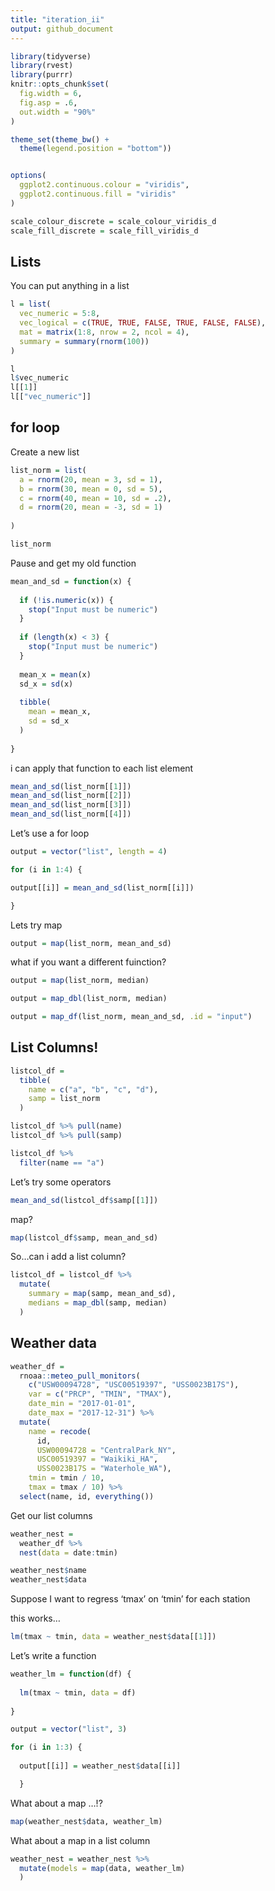 ```yaml
---
title: "iteration_ii"
output: github_document
---
```


```r
library(tidyverse)
library(rvest)
library(purrr)
knitr::opts_chunk$set(
  fig.width = 6,
  fig.asp = .6,
  out.width = "90%"
)

theme_set(theme_bw() +
  theme(legend.position = "bottom"))


options(
  ggplot2.continuous.colour = "viridis",
  ggplot2.continuous.fill = "viridis"
)

scale_colour_discrete = scale_colour_viridis_d
scale_fill_discrete = scale_fill_viridis_d
```

## Lists

You can put anything in a list

```r
l = list(
  vec_numeric = 5:8,
  vec_logical = c(TRUE, TRUE, FALSE, TRUE, FALSE, FALSE),
  mat = matrix(1:8, nrow = 2, ncol = 4),
  summary = summary(rnorm(100))
)
```

```r
l
l$vec_numeric
l[[1]]
l[["vec_numeric"]]
```

## for loop 

Create a new list

```r
list_norm = list(
  a = rnorm(20, mean = 3, sd = 1),
  b = rnorm(30, mean = 0, sd = 5),
  c = rnorm(40, mean = 10, sd = .2),
  d = rnorm(20, mean = -3, sd = 1)
  
)
```

```r
list_norm
```

Pause and get my old function

```r
mean_and_sd = function(x) {
  
  if (!is.numeric(x)) {
    stop("Input must be numeric")
  }
  
  if (length(x) < 3) {
    stop("Input must be numeric")
  }
  
  mean_x = mean(x)
  sd_x = sd(x)
  
  tibble(
    mean = mean_x,
    sd = sd_x
  )
  
}
```


i can apply that function to each list element

```r
mean_and_sd(list_norm[[1]])
mean_and_sd(list_norm[[2]])
mean_and_sd(list_norm[[3]])
mean_and_sd(list_norm[[4]])

```


Let's use a for loop

```r
output = vector("list", length = 4)

for (i in 1:4) {

output[[i]] = mean_and_sd(list_norm[[i]])

}
```

Lets try map

```r
output = map(list_norm, mean_and_sd)
```

what if you want a different fuinction?

```r
output = map(list_norm, median)
```

```r
output = map_dbl(list_norm, median)
```


```r
output = map_df(list_norm, mean_and_sd, .id = "input")
```


## List Columns!

```r
listcol_df =
  tibble(
    name = c("a", "b", "c", "d"),
    samp = list_norm
  )
```

```r
listcol_df %>% pull(name)
listcol_df %>% pull(samp)

listcol_df %>% 
  filter(name == "a")
```

Let's try some operators

```r
mean_and_sd(listcol_df$samp[[1]])
```

map?

```r
map(listcol_df$samp, mean_and_sd)
```

So...can i add a list column?

```r
listcol_df = listcol_df %>% 
  mutate(
    summary = map(samp, mean_and_sd),
    medians = map_dbl(samp, median)
  )
```

## Weather data 


```r
weather_df = 
  rnoaa::meteo_pull_monitors(
    c("USW00094728", "USC00519397", "USS0023B17S"),
    var = c("PRCP", "TMIN", "TMAX"), 
    date_min = "2017-01-01",
    date_max = "2017-12-31") %>%
  mutate(
    name = recode(
      id, 
      USW00094728 = "CentralPark_NY", 
      USC00519397 = "Waikiki_HA",
      USS0023B17S = "Waterhole_WA"),
    tmin = tmin / 10,
    tmax = tmax / 10) %>%
  select(name, id, everything())
```

Get our list columns

```r
weather_nest = 
  weather_df %>% 
  nest(data = date:tmin)
```


```r
weather_nest$name
weather_nest$data
```

Suppose I want to regress 'tmax' on 'tmin' for each station


this works... 

```r
lm(tmax ~ tmin, data = weather_nest$data[[1]])
```

Let's write a function

```r
weather_lm = function(df) {
  
  lm(tmax ~ tmin, data = df)
  
}

output = vector("list", 3)

for (i in 1:3) {
  
  output[[i]] = weather_nest$data[[i]]

  }


```

What about a map ...!?

```r
map(weather_nest$data, weather_lm)
```

What about a map in a list column

```r
weather_nest = weather_nest %>% 
  mutate(models = map(data, weather_lm)
  )
```

